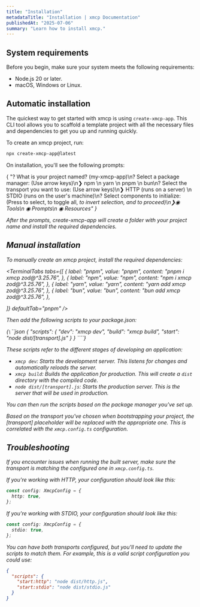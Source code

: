 ```yaml
---
title: "Installation"
metadataTitle: "Installation | xmcp Documentation"
publishedAt: "2025-07-06"
summary: "Learn how to install xmcp."
---
```


## System requirements

Before you begin, make sure your system meets the following requirements:

- Node.js 20 or later.
- macOS, Windows or Linux.

## Automatic installation

The quickest way to get started with xmcp is using `create-xmcp-app`. This CLI tool allows you to scaffold a template project with all the necessary files and dependencies to get you up and running quickly.

To create an xmcp project, run:

```bash
npx create-xmcp-app@latest
```

On installation, you'll see the following prompts:

<TerminalPrompt>
  {
    "? What is your project named? (my-xmcp-app)\n? Select a package manager: (Use arrow keys)\n❯ npm \n  yarn \n  pnpm \n  bun\n? Select the transport you want to use: (Use arrow keys)\n❯ HTTP (runs on a server) \n  STDIO (runs on the user's machine)\n? Select components to initialize: (Press <space> to select, <a> to toggle all, <i> to invert selection, and <enter> to proceed)\n❯◉ Tools\n ◉ Prompts\n ◉ Resources"
  }
</TerminalPrompt>

After the prompts, create-xmcp-app will create a folder with your project name and install the required dependencies.

## Manual installation

To manually create an xmcp project, install the required dependencies:

<TerminalTabs
  tabs={[
    {
      label: "pnpm",
      value: "pnpm",
      content: "pnpm i xmcp zod@^3.25.76",
    },
    {
      label: "npm",
      value: "npm",
      content: "npm i xmcp zod@^3.25.76",
    },
    {
      label: "yarn",
      value: "yarn",
      content: "yarn add xmcp zod@^3.25.76",
    },
    {
      label: "bun",
      value: "bun",
      content: "bun add xmcp zod@^3.25.76",
    },

]}
defaultTab="pnpm"
/>

Then add the following scripts to your package.json:

<TerminalFile filename="package.json">{`\`\`\`json
{
  "scripts": {
    "dev": "xmcp dev",
    "build": "xmcp build",
    "start": "node dist/[transport].js"
  }
}
\`\`\``}</TerminalFile>

These scripts refer to the different stages of developing an application:

- `xmcp dev`: Starts the development server. This listens for changes and automatically reloads the server.
- `xmcp build`: Builds the application for production. This will create a `dist` directory with the compiled code.
- `node dist/[transport].js`: Starts the production server. This is the server that will be used in production.

You can then run the scripts based on the package manager you've set up.

Based on the transport you've chosen when bootstrapping your project, the [transport] placeholder will be replaced with the appropriate one.
This is correlated with the `xmcp.config.ts` configuration.

## Troubleshooting

If you encounter issues when running the built server, make sure the transport is matching the configured one in `xmcp.config.ts`.

If you're working with HTTP, your configuration should look like this:

```typescript
const config: XmcpConfig = {
  http: true,
};
```

If you're working with STDIO, your configuration should look like this:

```typescript
const config: XmcpConfig = {
  stdio: true,
};
```

You can have both transports configured, but you'll need to update the scripts to match them. For example, this is a valid script configuration you could use:

```json
{
  "scripts": {
    "start:http": "node dist/http.js",
    "start:stdio": "node dist/stdio.js"
  }
}
```
